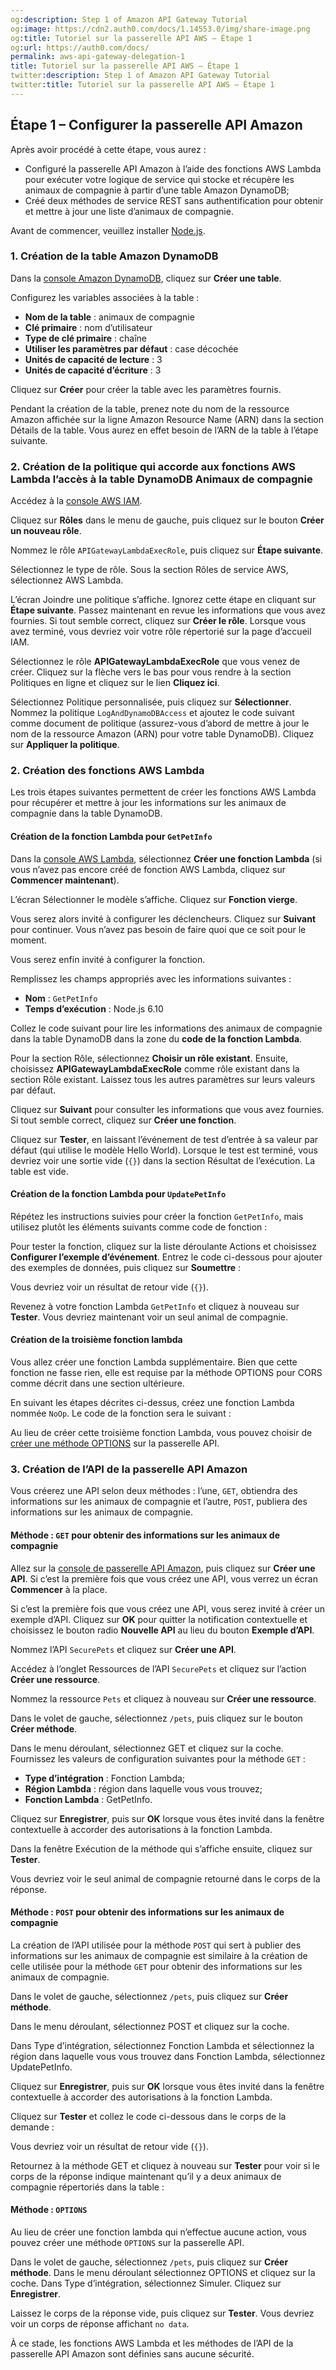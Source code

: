 ```yaml
---
og:description: Step 1 of Amazon API Gateway Tutorial
og:image: https://cdn2.auth0.com/docs/1.14553.0/img/share-image.png
og:title: Tutoriel sur la passerelle API AWS – Étape 1
og:url: https://auth0.com/docs/
permalink: aws-api-gateway-delegation-1
title: Tutoriel sur la passerelle API AWS – Étape 1
twitter:description: Step 1 of Amazon API Gateway Tutorial
twitter:title: Tutoriel sur la passerelle API AWS – Étape 1
---
```




## Étape 1 – Configurer la passerelle API Amazon

Après avoir procédé à cette étape, vous aurez :

* Configuré la passerelle API Amazon à l’aide des fonctions AWS Lambda pour exécuter votre logique de service qui stocke et récupère les animaux de compagnie à partir d’une table Amazon DynamoDB;
* Créé deux méthodes de service REST sans authentification pour obtenir et mettre à jour une liste d’animaux de compagnie.

Avant de commencer, veuillez installer [Node.js](https://nodejs.org/).

### 1. Création de la table Amazon DynamoDB

Dans la [console Amazon DynamoDB](https://console.aws.amazon.com/dynamodb), cliquez sur **Créer une table**.

Configurez les variables associées à la table :

* **Nom de la table** : animaux de compagnie
* **Clé primaire** : nom d’utilisateur
* **Type de clé primaire** : chaîne
* **Utiliser les paramètres par défaut** : case décochée
* **Unités de capacité de lecture** : 3
* **Unités de capacité d’écriture** : 3

Cliquez sur **Créer** pour créer la table avec les paramètres fournis.

Pendant la création de la table, prenez note du nom de la ressource Amazon affichée sur la ligne Amazon Resource Name (ARN) dans la section Détails de la table. Vous aurez en effet besoin de l’ARN de la table à l’étape suivante.

### 2. Création de la politique qui accorde aux fonctions AWS Lambda l’accès à la table DynamoDB Animaux de compagnie

Accédez à la [console AWS IAM](https://console.aws.amazon.com/iam).

Cliquez sur **Rôles** dans le menu de gauche, puis cliquez sur le bouton **Créer un nouveau rôle**.

Nommez le rôle `APIGatewayLambdaExecRole`, puis cliquez sur **Étape suivante**.

Sélectionnez le type de rôle. Sous la section Rôles de service AWS, sélectionnez AWS Lambda.

L’écran Joindre une politique s’affiche. Ignorez cette étape en cliquant sur **Étape suivante**. Passez maintenant en revue les informations que vous avez fournies. Si tout semble correct, cliquez sur **Créer le rôle**. Lorsque vous avez terminé, vous devriez voir votre rôle répertorié sur la page d’accueil IAM.

Sélectionnez le rôle **APIGatewayLambdaExecRole** que vous venez de créer. Cliquez sur la flèche vers le bas pour vous rendre à la section Politiques en ligne et cliquez sur le lien **Cliquez ici**.

Sélectionnez Politique personnalisée, puis cliquez sur **Sélectionner**. Nommez la politique `LogAndDynamoDBAccess` et ajoutez le code suivant comme document de politique (assurez-vous d’abord de mettre à jour le nom de la ressource Amazon (ARN) pour votre table DynamoDB). Cliquez sur **Appliquer la politique**.



### 2. Création des fonctions AWS Lambda

Les trois étapes suivantes permettent de créer les fonctions AWS Lambda pour récupérer et mettre à jour les informations sur les animaux de compagnie dans la table DynamoDB.

#### Création de la fonction Lambda pour `GetPetInfo`

Dans la [console AWS Lambda](https://console.aws.amazon.com/lambda), sélectionnez **Créer une fonction Lambda** (si vous n’avez pas encore créé de fonction AWS Lambda, cliquez sur **Commencer maintenant**).

L’écran Sélectionner le modèle s’affiche. Cliquez sur **Fonction vierge**.

Vous serez alors invité à configurer les déclencheurs. Cliquez sur **Suivant** pour continuer. Vous n’avez pas besoin de faire quoi que ce soit pour le moment.

Vous serez enfin invité à configurer la fonction.

Remplissez les champs appropriés avec les informations suivantes :

* **Nom** : `GetPetInfo`
* **Temps d’exécution** : Node.js 6.10

Collez le code suivant pour lire les informations des animaux de compagnie dans la table DynamoDB dans la zone du **code de la fonction Lambda**.



Pour la section Rôle, sélectionnez **Choisir un rôle existant**. Ensuite, choisissez **APIGatewayLambdaExecRole** comme rôle existant dans la section Rôle existant. Laissez tous les autres paramètres sur leurs valeurs par défaut.

Cliquez sur **Suivant** pour consulter les informations que vous avez fournies. Si tout semble correct, cliquez sur **Créer une fonction**.

Cliquez sur **Tester**, en laissant l’événement de test d’entrée à sa valeur par défaut (qui utilise le modèle Hello World). Lorsque le test est terminé, vous devriez voir une sortie vide (`{}`) dans la section Résultat de l’exécution. La table est vide.

#### Création de la fonction Lambda pour `UpdatePetInfo`

Répétez les instructions suivies pour créer la fonction `GetPetInfo`, mais utilisez plutôt les éléments suivants comme code de fonction :



Pour tester la fonction, cliquez sur la liste déroulante Actions et choisissez **Configurer l’exemple d’événement**. Entrez le code ci-dessous pour ajouter des exemples de données, puis cliquez sur **Soumettre** :



Vous devriez voir un résultat de retour vide (`{}`).

Revenez à votre fonction Lambda `GetPetInfo` et cliquez à nouveau sur **Tester**. Vous devriez maintenant voir un seul animal de compagnie.

#### Création de la troisième fonction lambda

Vous allez créer une fonction Lambda supplémentaire. Bien que cette fonction ne fasse rien, elle est requise par la méthode OPTIONS pour CORS comme décrit dans une section ultérieure.

En suivant les étapes décrites ci-dessus, créez une fonction Lambda nommée `NoOp`. Le code de la fonction sera le suivant :



Au lieu de créer cette troisième fonction Lambda, vous pouvez choisir de [créer une méthode OPTIONS](#method-options) sur la passerelle API.

### 3. Création de l’API de la passerelle API Amazon

Vous créerez une API selon deux méthodes : l’une, `GET`, obtiendra des informations sur les animaux de compagnie et l’autre, `POST`, publiera des informations sur les animaux de compagnie.

#### Méthode : `GET` pour obtenir des informations sur les animaux de compagnie

Allez sur la [console de passerelle API Amazon](https://console.aws.amazon.com/apigateway), puis cliquez sur **Créer une API**. Si c’est la première fois que vous créez une API, vous verrez un écran **Commencer** à la place.

Si c’est la première fois que vous créez une API, vous serez invité à créer un exemple d’API. Cliquez sur **OK** pour quitter la notification contextuelle et choisissez le bouton radio **Nouvelle API** au lieu du bouton **Exemple d’API**.

Nommez l’API `SecurePets` et cliquez sur **Créer une API**.

Accédez à l’onglet Ressources de l’API `SecurePets` et cliquez sur l’action **Créer une ressource**.

Nommez la ressource `Pets` et cliquez à nouveau sur **Créer une ressource**.

Dans le volet de gauche, sélectionnez `/pets`, puis cliquez sur le bouton **Créer méthode**.

Dans le menu déroulant, sélectionnez GET et cliquez sur la coche. Fournissez les valeurs de configuration suivantes pour la méthode `GET` :

* **Type d’intégration** : Fonction Lambda;
* **Région Lambda** : région dans laquelle vous vous trouvez;
* **Fonction Lambda** : GetPetInfo.

Cliquez sur **Enregistrer**, puis sur **OK** lorsque vous êtes invité dans la fenêtre contextuelle à accorder des autorisations à la fonction Lambda.

Dans la fenêtre Exécution de la méthode qui s’affiche ensuite, cliquez sur **Tester**.

Vous devriez voir le seul animal de compagnie retourné dans le corps de la réponse.

#### Méthode : `POST` pour obtenir des informations sur les animaux de compagnie

La création de l’API utilisée pour la méthode `POST` qui sert à publier des informations sur les animaux de compagnie est similaire à la création de celle utilisée pour la méthode `GET` pour obtenir des informations sur les animaux de compagnie.

Dans le volet de gauche, sélectionnez `/pets`, puis cliquez sur **Créer méthode**.

Dans le menu déroulant, sélectionnez POST et cliquez sur la coche.

Dans Type d’intégration, sélectionnez Fonction Lambda et sélectionnez la région dans laquelle vous vous trouvez dans Fonction Lambda, sélectionnez UpdatePetInfo.

Cliquez sur **Enregistrer**, puis sur **OK** lorsque vous êtes invité dans la fenêtre contextuelle à accorder des autorisations à la fonction Lambda.

Cliquez sur **Tester** et collez le code ci-dessous dans le corps de la demande :



Vous devriez voir un résultat de retour vide (`{}`).

Retournez à la méthode GET et cliquez à nouveau sur **Tester** pour voir si le corps de la réponse indique maintenant qu’il y a deux animaux de compagnie répertoriés dans la table :



#### Méthode : `OPTIONS`

Au lieu de créer une fonction lambda qui n’effectue aucune action, vous pouvez créer une méthode `OPTIONS` sur la passerelle API.

Dans le volet de gauche, sélectionnez `/pets`, puis cliquez sur **Créer méthode**. Dans le menu déroulant sélectionnez OPTIONS et cliquez sur la coche. Dans Type d’intégration, sélectionnez Simuler. Cliquez sur **Enregistrer**.

Laissez le corps de la réponse vide, puis cliquez sur **Tester**. Vous devriez voir un corps de réponse affichant `no data`.

À ce stade, les fonctions AWS Lambda et les méthodes de l’API de la passerelle API Amazon sont définies sans aucune sécurité.
